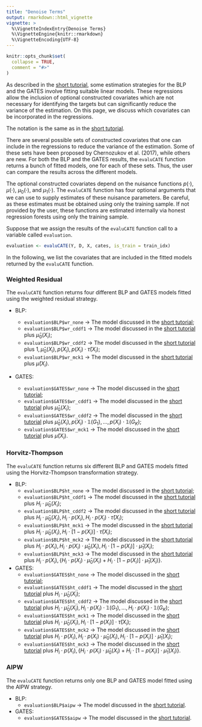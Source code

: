 ```yaml
---
title: "Denoise Terms"
output: rmarkdown::html_vignette
vignette: >
  %\VignetteIndexEntry{Denoise Terms}
  %\VignetteEngine{knitr::rmarkdown}
  %\VignetteEncoding{UTF-8}
---
```


```r
knitr::opts_chunk$set(
  collapse = TRUE,
  comment = "#>"
)
```

As described in the [short tutorial](https://riccardo-df.github.io/evaluCATE/articles/evaluCATE-short-tutorial.html), some estimation strategies for the BLP and the GATES involve fitting suitable linear models. These regressions allow the inclusion of optional constructed covariates which are not necessary for identifying the targets but can significantly reduce the variance of the estimation. On this page, we discuss which covariates can be incorporated in the regressions.

The notation is the same as in the [short tutorial](https://riccardo-df.github.io/evaluCATE/articles/evaluCATE-short-tutorial.html).

There are several possible sets of constructed covariates that one can include in the regressions to reduce the variance of the estimation. Some of these sets have been proposed by Chernozukov et al. (2017), while others are new. For both the BLP and the GATES results, the `evaluCATE` function returns a bunch of fitted models, one for each of these sets. Thus, the user can compare the results across the different models.

The optional constructed covariates depend on the nuisance functions $p ( \cdot )$, $\mu ( \cdot )$, $\mu_0 ( \cdot )$, and $\mu_1 ( \cdot )$. The `evaluCATE` function has four optional arguments that we can use to supply estimates of these nuisance parameters. Be careful, as these estimates must be obtained using only the training sample. If not provided by the user, these functions are estimated internally via honest regression forests using only the training sample.

Suppose that we assign the results of the `evaluCATE` function call to a variable called `evaluation`.

```r
evaluation <- evaluCATE(Y, D, X, cates, is_train = train_idx)
```

In the following, we list the covariates that are included in the fitted models returned by the `evaluCATE` function. 

### Weighted Residual
The `evaluCATE` function returns four different BLP and GATES models fitted using the weighted residual strategy.

- BLP:

  * `evaluation$BLP$wr_none` &rarr; The model discussed in the [short tutorial](https://riccardo-df.github.io/evaluCATE/articles/evaluCATE-short-tutorial.html);
  * `evaluation$BLP$wr_cddf1` &rarr; The model discussed in the [short tutorial](https://riccardo-df.github.io/evaluCATE/articles/evaluCATE-short-tutorial.html) plus $\hat{\mu}_0 ( X_i )$;
  * `evaluation$BLP$wr_cddf2` &rarr; The model discussed in the [short tutorial](https://riccardo-df.github.io/evaluCATE/articles/evaluCATE-short-tutorial.html) plus $1, \hat{\mu}_0 ( X_i ), p ( X_i ), p ( X_i ) \cdot \hat{\tau} ( X_i )$;
  * `evaluation$BLP$wr_mck1` &rarr; The model discussed in the [short tutorial](https://riccardo-df.github.io/evaluCATE/articles/evaluCATE-short-tutorial.html) plus $\hat{\mu} ( X_i )$.

- GATES:
  * `evaluation$GATES$wr_none` &rarr; The model discussed in the [short tutorial](https://riccardo-df.github.io/evaluCATE/articles/evaluCATE-short-tutorial.html);
  * `evaluation$GATES$wr_cddf1` &rarr; The model discussed in the [short tutorial](https://riccardo-df.github.io/evaluCATE/articles/evaluCATE-short-tutorial.html) plus $\hat{\mu}_0 ( X_i )$; 
  * `evaluation$GATES$wr_cddf2` &rarr; The model discussed in the [short tutorial](https://riccardo-df.github.io/evaluCATE/articles/evaluCATE-short-tutorial.html) plus $\hat{\mu}_0 ( X_i ), p ( X_i ) \cdot \mathbb{1} (G_1), \dots, p ( X_i ) \cdot \mathbb{1} (G_K)$; 
  * `evaluation$GATES$wr_mck1` &rarr; The model discussed in the [short tutorial](https://riccardo-df.github.io/evaluCATE/articles/evaluCATE-short-tutorial.html) plus $\hat{\mu} ( X_i )$.
  
### Horvitz-Thompson 
The `evaluCATE` function returns six different BLP and GATES models fitted using the Horvitz-Thompson transformation strategy.

- BLP:
  * `evaluation$BLP$ht_none` &rarr; The model discussed in the [short tutorial](https://riccardo-df.github.io/evaluCATE/articles/evaluCATE-short-tutorial.html);
  * `evaluation$BLP$ht_cddf1` &rarr; The model discussed in the [short tutorial](https://riccardo-df.github.io/evaluCATE/articles/evaluCATE-short-tutorial.html) plus $H_i \cdot \hat{\mu}_0 ( X_i )$;
  * `evaluation$BLP$ht_cddf2` &rarr; The model discussed in the [short tutorial](https://riccardo-df.github.io/evaluCATE/articles/evaluCATE-short-tutorial.html) plus $H_i \cdot \hat{\mu}_0 ( X_i ), H_i \cdot p ( X_i ), H_i \cdot p ( X_i ) \cdot \hat{\tau} ( X_i )$;
  * `evaluation$BLP$ht_mck1` &rarr; The model discussed in the [short tutorial](https://riccardo-df.github.io/evaluCATE/articles/evaluCATE-short-tutorial.html) plus $H_i \cdot \hat{\mu}_0 ( X_i ), H_i \cdot [ 1 - p ( X_i ) ] \cdot \hat{\tau} ( X_i )$;
  * `evaluation$BLP$ht_mck2` &rarr; The model discussed in the [short tutorial](https://riccardo-df.github.io/evaluCATE/articles/evaluCATE-short-tutorial.html) plus $H_i \cdot p ( X_i ), H_i \cdot p ( X_i ) \cdot \hat{\mu}_0 ( X_i ), H_i \cdot [ 1 - p ( X_i ) ] \cdot \hat{\mu}_1 ( X_i )$;
  * `evaluation$BLP$ht_mck3` &rarr; The model discussed in the [short tutorial](https://riccardo-df.github.io/evaluCATE/articles/evaluCATE-short-tutorial.html) plus $H_i \cdot p ( X_i ), \{ H_i \cdot p ( X_i ) \cdot \hat{\mu}_0 ( X_i ) + H_i \cdot [ 1 - p ( X_i ) ] \cdot \hat{\mu}_1 ( X_i ) \}$.

- GATES:
  * `evaluation$GATES$ht_none` &rarr; The model discussed in the [short tutorial](https://riccardo-df.github.io/evaluCATE/articles/evaluCATE-short-tutorial.html);
  * `evaluation$GATES$ht_cddf1` &rarr; The model discussed in the [short tutorial](https://riccardo-df.github.io/evaluCATE/articles/evaluCATE-short-tutorial.html) plus  $H_i \cdot \hat{\mu}_0 ( X_i )$; 
  * `evaluation$GATES$ht_cddf2` &rarr; The model discussed in the [short tutorial](https://riccardo-df.github.io/evaluCATE/articles/evaluCATE-short-tutorial.html) plus $H_i \cdot \hat{\mu}_0 ( X_i ), H_i \cdot p ( X_i ) \cdot \mathbb{1} (G_1), \dots, H_i \cdot p ( X_i ) \cdot \mathbb{1} (G_K)$; 
  * `evaluation$GATES$ht_mck1` &rarr; The model discussed in the [short tutorial](https://riccardo-df.github.io/evaluCATE/articles/evaluCATE-short-tutorial.html) plus $H_i \cdot \hat{\mu}_0 ( X_i ), H_i \cdot [ 1 - p ( X_i ) ] \cdot \hat{\tau} ( X_i )$; 
  * `evaluation$GATES$ht_mck2` &rarr; The model discussed in the [short tutorial](https://riccardo-df.github.io/evaluCATE/articles/evaluCATE-short-tutorial.html) plus $H_i \cdot p ( X_i ), H_i \cdot p ( X_i ) \cdot \hat{\mu}_0 ( X_i ), H_i \cdot [ 1 - p ( X_i ) ] \cdot \hat{\mu}_1 ( X_i )$; 
  * `evaluation$GATES$ht_mck3` &rarr; The model discussed in the [short tutorial](https://riccardo-df.github.io/evaluCATE/articles/evaluCATE-short-tutorial.html) plus $H_i \cdot p ( X_i ), \{ H_i \cdot p ( X_i ) \cdot \hat{\mu}_0 ( X_i ) + H_i \cdot [ 1 - p ( X_i ) ] \cdot \hat{\mu}_1 ( X_i ) \}$. 
  
### AIPW
The `evaluCATE` function returns only one BLP and GATES model fitted using the AIPW strategy.  

- BLP:
  * `evaluation$BLP$aipw` &rarr; The model discussed in the [short tutorial](https://riccardo-df.github.io/evaluCATE/articles/evaluCATE-short-tutorial.html).
  
- GATES:
  * `evaluation$GATES$aipw` &rarr; The model discussed in the [short tutorial](https://riccardo-df.github.io/evaluCATE/articles/evaluCATE-short-tutorial.html).
